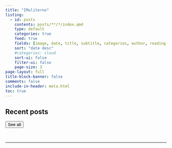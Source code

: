 ```yaml
---
title: "IMuliterno"
listing:
  - id: posts
    contents: posts/**/*/index.qmd
    type: default
    categories: true
    feed: true
    fields: [image, date, title, subtitle, categories, author, reading-time]
    sort: "date desc"
    #categories: cloud
    sort-ui: false
    filter-ui: false
    page-size: 3
page-layout: full
title-block-banner: false
comments: false
include-in-header: meta.html  
toc: true
---
```


## Recent posts

::: {#posts}
:::

<a href="../posts/index.html"> <button type="button" class="btn btn-primary float-end btn-sm">See all</button></a>

<br>

------------------------------------------------------------------------
